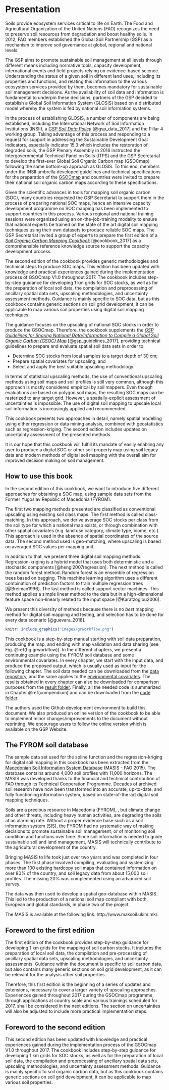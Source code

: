 \mainmatter
\pagestyle{fancy}

# Presentation

Soils provide ecosystem services critical to life on Earth. The Food and Agricultural Organization of the United Nations (FAO) recognizes the need to preserve soil resources from degradation and boost healthy soils. In 2012, FAO members established the Global Soil Partnership (GSP) as a mechanism to improve soil governance at global, regional and national levels.

The GSP aims to promote sustainable soil management at all levels through different means including normative tools, capacity development, international events and field projects relying on evidence-based science. Understanding the status of a given soil in different land uses, including its properties and functions, and relating this information to the various ecosystem services provided by them, becomes mandatory for sustainable soil management decisions. As the availability of soil data and information is fundamental to underpin these decisions, partners of the GSP decided to establish a Global Soil Information System (GLOSIS) based on a distributed model whereby the system is fed by national soil information systems.

In the process of establishing GLOSIS, a number of components are being established, including the International Network of Soil Information Institutions (INSII), a [*GSP Soil Data Policy*](http://www.fao.org/3/a-bs975e.pdf) [@gsp_data_2017] and the Pillar 4 working group. Taking advantage of this process and responding to a request for support in addressing the Sustainable Development Goal Indicators, especially indicator 15.3 which includes the restoration of degraded soils, the GSP Plenary Assembly in 2016 instructed the Intergovernmental Technical Panel on Soils (ITPS) and the GSP Secretariat to develop the first-ever Global Soil Organic Carbon map (GSOCmap) following the same bottom-up approach as GLOSIS. To this end, members under the INSII umbrella developed guidelines and technical specifications for the preparation of the [GSOCmap](http://www.fao.org/3/a-bp164e.pdf) and countries were invited to prepare their national soil organic carbon maps according to these specifications.

Given the scientific advances in tools for mapping soil organic carbon (SOC), many countries requested the GSP Secretariat to support them in the process of preparing national SOC maps, hence an intensive capacity development programme on SOC mapping has been implemented to support countries in this process. Various regional and national training sessions were organized using an on-the-job-training modality to ensure that national experts be trained on the state of the art digital soil mapping techniques using their own datasets to produce reliable SOC maps. The GSP Secretariat invited a group of experts to prepare the first edition of a [*Soil Organic Carbon Mapping Cookbook*](http://www.fao.org/3/a-bs901e.pdf) [@cookbook_2017] as a comprehensible reference knowledge source to support the capacity development process.

The second edition of the cookbook provides generic methodologies and technical steps to produce SOC maps. This edition has been updated with knowledge and practical experiences gained during the implementation process of GSOCmap V1.0 throughout 2017. The cookbook includes step-by-step guidance for developing 1 km grids for SOC stocks, as well as for the preparation of local soil data, the compilation and preprocessing of ancillary spatial data sets, upscaling methodologies, and uncertainty assessment methods. Guidance is mainly specific to SOC data, but as this cookbook contains generic sections on soil grid development, it can be applicable to map various soil properties using digital soil mapping techniques.

The guidance focuses on the upscaling of national SOC stocks in order to produce the GSOCmap. Therefore, the cookbook supplements the [*GSP Guidelines for Sharing National Data/Information to Compile a Global Soil Organic Carbon (GSOC) Map*](http://www.fao.org/3/a-bp164e.pdf) [@gsp_guidelines_2017], providing technical guidelines to prepare and evaluate spatial soil data sets in order to:

* Determine SOC stocks from local samples to a target depth of 30 cm;
* Prepare spatial covariates \index{Environmental covariates} for upscaling; and
* Select and apply the best suitable upscaling methodology.

In terms of statistical upscaling methods, the use of conventional upscaling methods using soil maps and soil profiles is still very common, although this approach is mostly considered empirical by soil mappers. Even though evaluations are based on polygon soil maps, the resulting SOC maps can be rasterized to any target grid. However, a spatially-explicit assessment of uncertainties is impossible. The use of digital soil mapping to upscale local soil information is increasingly applied and recommended.

This cookbook presents two approaches in detail, namely spatial modelling using either regression or data mining analysis, combined with geostatistics such as regression-kriging. The second edition includes updates on uncertainty assessment of the presented methods.

It is our hope that this cookbook will fulfill its mandate of easily enabling any user to produce a digital SOC or other soil property map using soil legacy data and modern methods of digital soil mapping with the overall aim for improved decision making on soil management.

## 	How to use this book

In the second edition of this cookbook, we want to introduce five different approaches for obtaining a SOC map, using sample data sets from the Former Yugoslav Republic of Macedonia (FYROM).

The first two mapping methods presented are classified as conventional upscaling using existing soil class maps. The first method is called class-matching. In this approach, we derive average SOC stocks per class from the soil type for which a national map exists, or through combination with other spatial covariates (e.g. land use category, climate type, biome, etc.). This approach is used in the absence of spatial coordinates of the source data. The second method used is geo-matching, where upscaling is based on averaged SOC values per mapping unit.

In addition to that, we present three digital soil mapping methods. Regression-kriging is a hybrid model that uses both deterministic and a stochastic components [@hengl2007regression]. The next method is called the random forest method. Random forest is an ensemble of regression trees based on bagging. This machine learning algorithm uses a different combination of prediction factors to train multiple regression trees [@Breiman1996]. The last method is called support vector machines. This method applies a simple linear method to the data but in a high-dimensional feature space non-linearly related to the input space [@Karatzoglou2006].

We present this diversity of methods because there is no *best* mapping method for digital soil mapping and testing, and selection has to be done for every data scenario [@guevara_2018].

```r
knitr::include_graphics("images/grworkflow.png")
```

This cookbook is a step-by-step manual starting with soil data preparation, producing the map, and ending with map validation and data sharing (see Fig. \@ref(fig:grworkflow)). In the different chapters, we present a continuing example using the FYROM soil database and some environmental covariates. In every chapter, we start with the input data, and produce the proposed output, which is usually used as input for the following chapter. The soil data needed can be downloaded from the [data repository](https://github.com/FAO-GSP/SOC-Mapping-Cookbook/tree/master/data), and the same applies to the [environmental covariates](https://github.com/FAO-GSP/SOC-Mapping-Cookbook/tree/master/covs). The results obtained in every chapter can also be downloaded for comparison purposes from the [result folder](https://github.com/FAO-GSP/SOC-Mapping-Cookbook/tree/master/results). Finally, all the needed code is summarized in Chapter \@ref(compendium) and can be downloaded from the [code folder](https://github.com/FAO-GSP/SOC-Mapping-Cookbook/tree/master/code).

The authors used the Github development environment to build this document. We also produced an online version of the cookbook to be able to implement minor changes/improvements to the document without reprinting. We encourage users to follow the online version which is available on the GSP Website.

## The FYROM soil database

The sample data set used for the spline function and the regression-kriging for digital soil mapping in this cookbook has been extracted from the [Macedonian Soil Information System Database](http://www.maksoil.ukim.mk/) (MASIS - FAO 2015). The database contains around 4,000 soil profiles with 11,000 horizons. The MASIS was developed thanks to the financial and technical contribution of FAO through its Technical Cooperation Programme. Decades of archived soil research have now been transformed into an accurate, up-to-date, and fully functioning information system, based on state-of-the-art digital soil mapping techniques.

Soils are a precious resource in Macedonia (FYROM), , but climate change and other threats, including heavy human activities, are degrading the soils at an alarming rate. Without a proper evidence base such as a soil information system (SIS), the FYROM had no systematic way of making decisions to promote sustainable soil management, or of monitoring soil condition and functions over time. Since soil information is needed to guide sustainable soil and land management, MASIS will technically contribute to the agricultural development of the country.

Bringing MASIS to life took just over two years and was completed in four phases. The first phase involved compiling, evaluating and systemizing more than 100 existing hardcopy soil maps that contained information on over 80% of the country, and soil legacy data from about 15,000 soil profiles. The missing 20% was complemented using an advanced soil survey.

The data was then used to develop a spatial geo-database within MASIS. This led to the production of a national soil map compliant with both, European and global standards, in phase two of the project.

The MASIS is available at the following link: http://www.maksoil.ukim.mk/.

## Foreword to the first edition

The first edition of the cookbook provides step-by-step guidance for developing 1 km grids for the mapping of soil carbon stocks. It includes the preparation of local soil data, the compilation and pre-processing of ancillary spatial data sets, upscaling methodologies, and uncertainty assessments. Guidance within the document is specific to soil carbon data, but also contains many generic sections on soil grid development, as it can be relevant for the analysis other soil properties.

Therefore, this first edition is the beginning of a series of updates and extensions, necessary to cover a larger variety of upscaling approaches. Experiences gained throughout 2017 during the GSOCmap programme, through applications at country scale and various trainings scheduled for 2017, shall be considered in the next editions. The section on uncertainties will also be adjusted to include more practical implementation steps.

## Foreword to the second edition

This second edition has been updated with knowledge and practical experiences gained during the implementation process of the GSOCmap V1.0 throughout 2017. The cookbook includes step-by-step guidance for developing 1 km grids for SOC stocks, as well as for the preparation of local soil data, the compilation and preprocessing of ancillary spatial data sets, upscaling methodologies, and uncertainty assessment methods. Guidance is mainly specific to soil organic carbon data, but as this cookbook contains generic sections on soil grid development, it can be applicable to map various soil properties.
